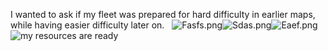 I wanted to ask if my fleet was prepared for hard difficulty in earlier maps, while having easier difficulty later on. 
 [[File:Fasfs.png|thumb]][[File:Sdas.png|thumb|left]][[File:Eaef.png|thumb|left]][[File:Asga.png|thumb|my resources are ready]]


 <ac_metadata title="third event  (mix difficulty)"> </ac_metadata>